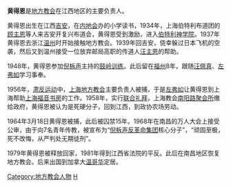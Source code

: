 {{Unreferenced|time=2021-02-26T00:34:06+00:00}}
'''黄得恩'''是[[地方教会|地方教会]]在江西地区的主要负责人。

黄得恩出生在江西[[吉安市|吉安]]，在[[内地会|内地会]]办的小学读书，1934年，上海伯特利布道团的[[顾主恩|顾主恩]]等人来吉安开复兴布道会，黄得恩受到激励，进入[[伯特利神学院|伯特利神学院]]。1937年黄得恩去浙江[[温州|温州]]时开始接触地方教会。1939年回吉安，侥幸躲过日本飞机的空袭，然后又到温州接受一位放弃邮局高职的传道人[[汪主恩|汪主恩]]的帮助。

1948年，黄得恩参加[[倪柝声|倪柝声]]主持的[[鼓岭训练|鼓岭训练]]。此后留在[[福州|福州]]8年，跟随[[汪佩真|汪佩真]]、[[左弗如|左弗如]]学习事奉。

1956年，[[肃反运动|肃反运动]]中，[[上海地方教会|上海地方教会]]主要负责人被捕，于是[[左弗如|左弗如]]让黄得恩到上海帮助[[上海福音书房|上海福音书房]]的工作。1958年，实行[[联合礼拜|联合礼拜]]，上海教会[[南阳路聚会所|南阳路聚会所]]缴给政府，黄得恩被认为是死硬分子，回到江西，到政协农场劳动。

1964年3月18日黄得恩被捕，此后被囚禁15年。1968年在南昌的万人大会上接受公审，由于向7名青年传教，被宣布为“[[倪柝声反革命集团案|倪柝声反革命集团]]核心分子”，“顽固至极，死不改悔，从严判处无期徒刑”。

1979年黄得恩被释放回家，1981年得到江西省法院的平反。此后在南昌地区恢复地方教会。后来出国到加拿大[[温哥华|温哥华]]定居。

{{DEFAULTSORT:Huang黄得恩}}
[[Category:地方教会人物|Category:地方教会人物]]
[[Category:吉安人|H]]